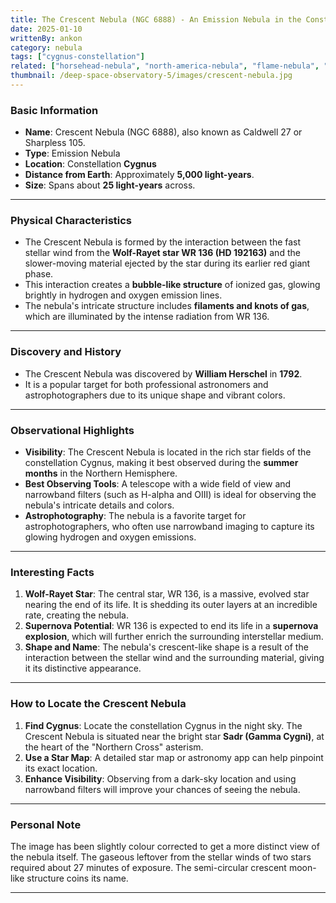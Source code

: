 ```yaml
---
title: The Crescent Nebula (NGC 6888) - An Emission Nebula in the Constellation Cygnus
date: 2025-01-10
writtenBy: ankon
category: nebula
tags: ["cygnus-constellation"]
related: ["horsehead-nebula", "north-america-nebula", "flame-nebula", "fish-head-nebula", "monkey-head-nebula", "jellyfish-nebula"]
thumbnail: /deep-space-observatory-5/images/crescent-nebula.jpg
---
```


<Highlight title="The Crescent Nebula (NGC 6888)" subtitle="An Emission Nebula in the Constellation Cygnus" />

### **Basic Information**
- **Name**: Crescent Nebula (NGC 6888), also known as Caldwell 27 or Sharpless 105.
- **Type**: Emission Nebula
- **Location**: Constellation **Cygnus**
- **Distance from Earth**: Approximately **5,000 light-years**.
- **Size**: Spans about **25 light-years** across.

---

### **Physical Characteristics**
- The Crescent Nebula is formed by the interaction between the fast stellar wind from the **Wolf-Rayet star WR 136 (HD 192163)** and the slower-moving material ejected by the star during its earlier red giant phase.
- This interaction creates a **bubble-like structure** of ionized gas, glowing brightly in hydrogen and oxygen emission lines.
- The nebula's intricate structure includes **filaments and knots of gas**, which are illuminated by the intense radiation from WR 136.

---

### **Discovery and History**
- The Crescent Nebula was discovered by **William Herschel** in **1792**.
- It is a popular target for both professional astronomers and astrophotographers due to its unique shape and vibrant colors.

---

### **Observational Highlights**
- **Visibility**: The Crescent Nebula is located in the rich star fields of the constellation Cygnus, making it best observed during the **summer months** in the Northern Hemisphere.
- **Best Observing Tools**: A telescope with a wide field of view and narrowband filters (such as H-alpha and OIII) is ideal for observing the nebula's intricate details and colors.
- **Astrophotography**: The nebula is a favorite target for astrophotographers, who often use narrowband imaging to capture its glowing hydrogen and oxygen emissions.

---

### **Interesting Facts**
1. **Wolf-Rayet Star**: The central star, WR 136, is a massive, evolved star nearing the end of its life. It is shedding its outer layers at an incredible rate, creating the nebula.
2. **Supernova Potential**: WR 136 is expected to end its life in a **supernova explosion**, which will further enrich the surrounding interstellar medium.
3. **Shape and Name**: The nebula's crescent-like shape is a result of the interaction between the stellar wind and the surrounding material, giving it its distinctive appearance.

---

### **How to Locate the Crescent Nebula**
1. **Find Cygnus**: Locate the constellation Cygnus in the night sky. The Crescent Nebula is situated near the bright star **Sadr (Gamma Cygni)**, at the heart of the "Northern Cross" asterism.
2. **Use a Star Map**: A detailed star map or astronomy app can help pinpoint its exact location.
3. **Enhance Visibility**: Observing from a dark-sky location and using narrowband filters will improve your chances of seeing the nebula.

---

### **Personal Note**
The image has been slightly colour corrected to get a more distinct view of the nebula itself.
The gaseous leftover from the stellar winds of two stars required about 27 minutes of exposure.
The semi-circular crescent moon-like structure coins its name.

---
